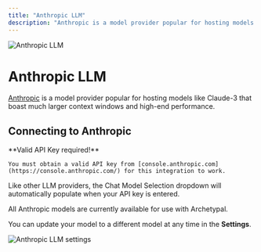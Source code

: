 ```yaml
---
title: "Anthropic LLM"
description: "Anthropic is a model provider popular for hosting models like Claude-3 that boast much larger context windows and high-end performance."
---
```



<Image
  src="/images/anythingllm-setup/llm-configuration/cloud/anthropic/header-image.png"
  height={1080}
  width={1920}
  quality={100}
  alt="Anthropic LLM"
/>

# Anthropic LLM

[Anthropic](https://Anthropic.com) is a model provider popular for hosting models like Claude-3 that boast much larger context windows and high-end performance.

## Connecting to Anthropic

<Callout type="info" emoji="️💡">
  **Valid API Key required!**

    You must obtain a valid API key from [console.anthropic.com](https://console.anthropic.com/) for this integration to work.

</Callout>

Like other LLM providers, the Chat Model Selection dropdown will automatically populate when your API key is entered.

All Anthropic models are currently available for use with Archetypal.

You can update your model to a different model at any time in the **Settings**.

<Image
  src="/images/anythingllm-setup/llm-configuration/cloud/anthropic/anthropic-llm.png"
  height={1080}
  width={1920}
  quality={100}
  alt="Anthropic LLM settings"
/>
